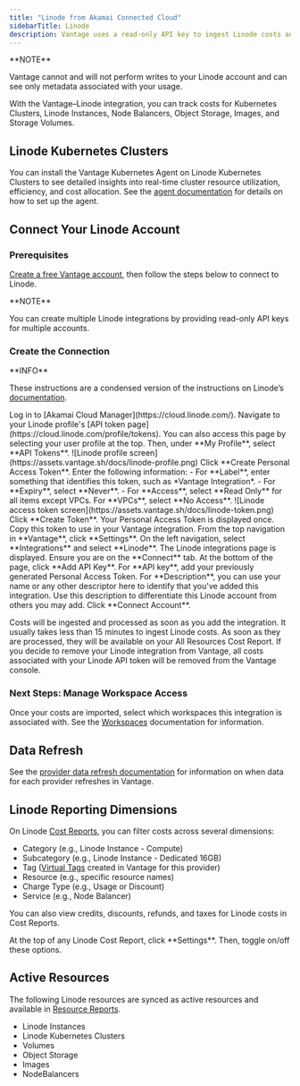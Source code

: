 ```yaml
---
title: "Linode from Akamai Connected Cloud"
sidebarTitle: Linode
description: Vantage uses a read-only API key to ingest Linode costs and discounts as invoices become available. Vantage also uses service-specific APIs to enrich cost data with additional resource-specific metadata.
---
```


<Info>
**NOTE**

Vantage cannot and will not perform writes to your Linode account and can see only metadata associated with your usage.
</Info>

With the Vantage–Linode integration, you can track costs for Kubernetes Clusters, Linode Instances, Node Balancers, Object Storage, Images, and Storage Volumes.

## Linode Kubernetes Clusters

You can install the Vantage Kubernetes Agent on Linode Kubernetes Clusters to see detailed insights into real-time cluster resource utilization, efficiency, and cost allocation. See the [agent documentation](/kubernetes_agent) for details on how to set up the agent.

## Connect Your Linode Account

### Prerequisites

[Create a free Vantage account](https://console.vantage.sh/signup), then follow the steps below to connect to Linode.

<Info>
**NOTE**

You can create multiple Linode integrations by providing read-only API keys for multiple accounts.
</Info>

### Create the Connection

<Note>
**INFO**

These instructions are a condensed version of the instructions on Linode’s [documentation](https://techdocs.akamai.com/cloud-computing/docs/manage-personal-access-tokens).
</Note>

<Steps>
    <Step>
    Log in to [Akamai Cloud Manager](https://cloud.linode.com/).
    </Step>
    <Step>
    Navigate to your Linode profile's [API token page](https://cloud.linode.com/profile/tokens). You can also access this page by selecting your user profile at the top. Then, under **My Profile**, select **API Tokens**.
    <Accordion title="Click to view example image">
        <Frame>
        ![Linode profile screen](https://assets.vantage.sh/docs/linode-profile.png)
        </Frame>
    </Accordion>
    </Step>
    <Step>
    Click **Create Personal Access Token**.
    </Step>
    <Step>
    Enter the following information:
    - For **Label**, enter something that identifies this token, such as *Vantage Integration*.
    - For **Expiry**, select **Never**.
    - For **Access**, select **Read Only** for all items except VPCs. For **VPCs**, select **No Access**.
    <Accordion title="Click to view example image">
        <Frame>
        ![Linode access token screen](https://assets.vantage.sh/docs/linode-token.png)
        </Frame>
    </Accordion>
    </Step>
    <Step>
    Click **Create Token**. Your Personal Access Token is displayed once. Copy this token to use in your Vantage integration.
    </Step>
    <Step>
    From the top navigation in **Vantage**, click **Settings**.
    </Step>
    <Step>
    On the left navigation, select **Integrations** and select **Linode**.
    </Step>
    <Step>
    The Linode integrations page is displayed. Ensure you are on the **Connect** tab.
    </Step>
    <Step>
    At the bottom of the page, click **Add API Key**.
    </Step>
    <Step>
    For **API key**, add your previously generated Personal Access Token.
    </Step>
    <Step>
    For **Description**, you can use your name or any other descriptor here to identify that you've added this integration. Use this description to differentiate this Linode account from others you may add.
    </Step>
    <Step>
    Click **Connect Account**.
    </Step>
</Steps>

Costs will be ingested and processed as soon as you add the integration. It usually takes less than 15 minutes to ingest Linode costs. As soon as they are processed, they will be available on your All Resources Cost Report. If you decide to remove your Linode integration from Vantage, all costs associated with your Linode API token will be removed from the Vantage console.

### Next Steps: Manage Workspace Access

Once your costs are imported, select which workspaces this integration is associated with. See the [Workspaces](/workspaces#manage-workspace-provider-integrations) documentation for information.

## Data Refresh

See the [provider data refresh documentation](/provider_data_refresh) for information on when data for each provider refreshes in Vantage.

## Linode Reporting Dimensions

On Linode [Cost Reports](/cost_reports/), you can filter costs across several dimensions:

- Category (e.g., Linode Instance - Compute)
- Subcategory (e.g., Linode Instance - Dedicated 16GB)
- Tag ([Virtual Tags](/tagging) created in Vantage for this provider)
- Resource (e.g., specific resource names)
- Charge Type (e.g., Usage or Discount)
- Service (e.g., Node Balancer)

You can also view credits, discounts, refunds, and taxes for Linode costs in Cost Reports.

<Steps>
    <Step>
    At the top of any Linode Cost Report, click **Settings**.
    </Step>
    <Step>
    Then, toggle on/off these options.
    </Step>
</Steps>

## Active Resources

The following Linode resources are synced as active resources and available in [Resource Reports](/active_resources).

- Linode Instances
- Linode Kubernetes Clusters
- Volumes
- Object Storage
- Images
- NodeBalancers
